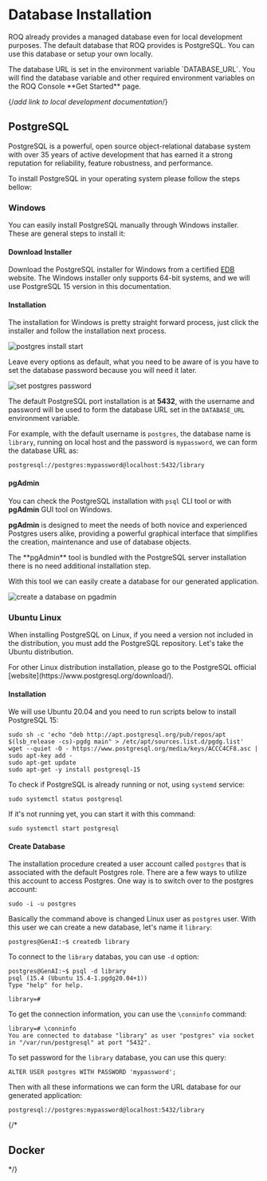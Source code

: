 
# Database Installation

ROQ already provides a managed database even for local development purposes. The default database that ROQ provides is PostgreSQL. You can use this database or setup your own locally. 

<Callout type="info">
The database URL is set in the environment variable `DATABASE_URL`. You will find the database variable and other required environment variables on the ROQ Console **Get Started** page.
</Callout>

{/*add link to local development documentation*/}

## PostgreSQL

PostgreSQL is a powerful, open source object-relational database system with over 35 years of active development that has earned it a strong reputation for reliability, feature robustness, and performance.

To install PostgreSQL in your operating system please follow the steps bellow:

### Windows 

You can easily install PostgreSQL manually through Windows installer. These are general steps to install it:
<Steps>

#### Download Installer

Download the PostgreSQL installer for Windows from a certified [EDB](https://www.enterprisedb.com/downloads/postgres-postgresql-downloads) website. The Windows installer only supports 64-bit systems, and we will use PostgreSQL 15 version in this documentation.

#### Installation

The installation for Windows is pretty straight forward process, just click the installer and follow the installation next process.

![postgres install start](/postgresql-install-1.png)

Leave every options as default, what you need to be aware of is you have to set the database password because you will need it later.

![set postgres password](/postgresql-install-password.png)

The default PostgreSQL port installation is at **5432**, with the username and password will be used to form the database URL set in the `DATABASE_URL` environment variable. 

For example, with the default username is `postgres`, the database name is `library`, running on local host and the password is `mypassword`, we can form the database URL as:

```shell
postgresql://postgres:mypassword@localhost:5432/library
```

#### pgAdmin

You can check the PostgreSQL installation with `psql` CLI tool or with **pgAdmin** GUI tool on Windows.

**pgAdmin** is designed to meet the needs of both novice and experienced Postgres users alike, providing a powerful graphical interface that simplifies the creation, maintenance and use of database objects.

<Callout type="info">
The **pgAdmin** tool is bundled with the PostgreSQL server installation there is no need additional installation step.
</Callout>

With this tool we can easily create a database for our generated application.

![create a database on pgadmin](/pgadmin-create-db.png)

</Steps>

### Ubuntu Linux

When installing PostgreSQL on Linux, if you need a version not included in the distribution, you must add the PostgreSQL repository. Let's take the Ubuntu distribution.

<Callout type="info">
For other Linux distribution installation, please go to the PostgreSQL official [website](https://www.postgresql.org/download/).
</Callout>

#### Installation

We will use Ubuntu 20.04 and you need to run scripts below to install PostgreSQL 15:

```shell
sudo sh -c 'echo "deb http://apt.postgresql.org/pub/repos/apt $(lsb_release -cs)-pgdg main" > /etc/apt/sources.list.d/pgdg.list'
wget --quiet -O - https://www.postgresql.org/media/keys/ACCC4CF8.asc | sudo apt-key add -
sudo apt-get update
sudo apt-get -y install postgresql-15
```

To check if PostgreSQL is already running or not, using `systemd` service:

```shell
sudo systemctl status postgresql
```

If it's not running yet, you can start it with this command:

```shell
sudo systemctl start postgresql
```

#### Create Database

The installation procedure created a user account called `postgres` that is associated with the default Postgres role. There are a few ways to utilize this account to access Postgres. One way is to switch over to the postgres account:

```shell
sudo -i -u postgres
```
Basically the command above is changed Linux user as `postgres` user. With this user we can create  a new database, let's name it `library`:

```shell
postgres@GenAI:~$ createdb library
```
To connect to the `library` databas, you can use `-d` option:

```shell
postgres@GenAI:~$ psql -d library
psql (15.4 (Ubuntu 15.4-1.pgdg20.04+1))
Type "help" for help.

library=#
```

To get the connection information, you can use the `\conninfo` command:

```shell
library=# \conninfo
You are connected to database "library" as user "postgres" via socket in "/var/run/postgresql" at port "5432". 
```

To set password for the `library` database, you can use this query:

```shell
ALTER USER postgres WITH PASSWORD 'mypassword';
```

Then with all these informations we can form the URL database for our generated application:

```shell
postgresql://postgres:mypassword@localhost:5432/library
```

{/*
## Docker
*/}
